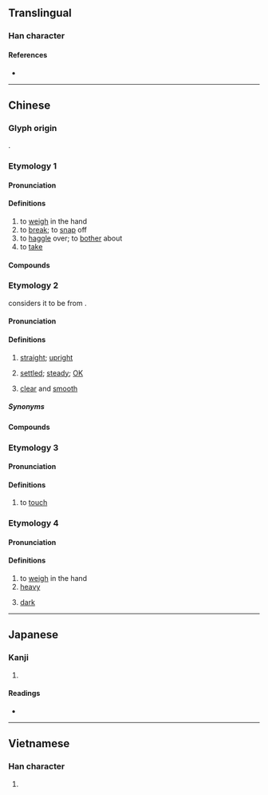 {{character info}}
==Translingual==

===Han character===
{{Han char|rn=64|rad=手|as=08|sn=11|four=50061|canj=QIYR|ids=⿰扌店}}

====References====
* {{Han ref|kx=0436.120|dkj=12235|dj=0785.230|hdz=31903.040|uh=6382|ud=25474|bh=D569|bd=54633}}

----

==Chinese==

===Glyph origin===
{{Han etym}}
{{Han compound|手|alt1=扌|c1=s|t1=hand|店|c2=p|ls=psc}}.

===Etymology 1===
{{zh-forms|alt=敁}}

====Pronunciation====
{{zh-pron
|m=diān
|c=dim1
|mn=ml:tiam
|oc=y
|ma=Zh-dian.ogg
|cat=v
}}

====Definitions====
{{zh-hanzi}}

# to [[weigh]] in the hand
# to [[break]]; to [[snap]] off
# to [[haggle]] over; to [[bother]] about
# to [[take]]

====Compounds====
{{zh-der|掂量|掂腳舒腰|掂斤抹兩|掂斤估兩|掂梢折本|掂提|扎掂|掂折|掂掇|掂過兒|掂倈|沒掂三|掂詳|掂斤播兩|掂對}}

===Etymology 2===
{{zh-forms|alt=𠶧}}
{{zh-ref|Matisoff (2006)}} considers it to be from {{inh|zh|sit-pro|*l-(t/d)jam||full; straight; flat}}.

====Pronunciation====
{{zh-pron
|c=dim6
|c-t=iam5
|cat=a
}}

====Definitions====
{{zh-hanzi}} {{tlb|zh|Cantonese}}

# [[straight]]; [[upright]]
# {{lb|zh|of matters}} [[settle]]d; [[steady]]; [[OK]]
# {{lb|zh|of speech}} [[clear]] and [[smooth]]

=====Synonyms=====
{{zh-dial|直}}

====Compounds====
{{zh-der|掂過轆蔗|橫掂|搞掂|傾掂|斟掂|掂當|唔掂|唔得掂|橫睇掂睇}}

===Etymology 3===
{{zh-forms|alt=玷}}

====Pronunciation====
{{zh-pron
|c=dim3
|c-t=iam1
|cat=v
}}

====Definitions====
{{zh-hanzi}} {{tlb|zh|Cantonese}}

# to [[touch]]
#: {{zh-x|唔好 掂 佢 啲 嘢|don't touch their stuff|C}}

===Etymology 4===
{{zh-forms|alt=敁,鈂}}

====Pronunciation====
{{zh-pron
|mn=tìm
|cat=v,a
}}

====Definitions====
{{zh-hanzi}} {{tlb|zh|Hokkien}}

# to [[weigh]] in the hand
# [[heavy]]
# {{lb|zh|of colour}} [[dark]]

----

==Japanese==

===Kanji===
{{ja-kanji|grade=|rs=手08}}

# {{rfdef|ja|sort=手08}}

====Readings====
* {{ja-readings|on=[[てん]] (ten)|kun=[[はかる]] (hakaru)}}

----

==Vietnamese==

===Han character===
{{vi-hantu|rs=手08|giếm}}

# {{rfdef|vi|sort=手08}}